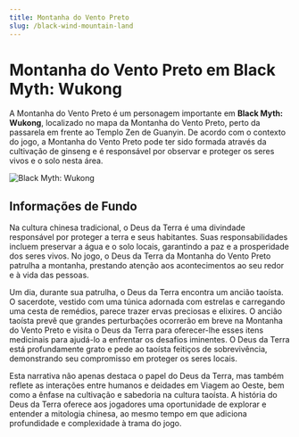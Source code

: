 ```yaml
---
title: Montanha do Vento Preto
slug: /black-wind-mountain-land
---
```


# Montanha do Vento Preto em Black Myth: Wukong

A Montanha do Vento Preto é um personagem importante em **Black Myth: Wukong**, localizado no mapa da Montanha do Vento Preto, perto da passarela em frente ao Templo Zen de Guanyin. De acordo com o contexto do jogo, a Montanha do Vento Preto pode ter sido formada através da cultivação de ginseng e é responsável por observar e proteger os seres vivos e o solo nesta área.

<img src="https://image.informedainews.com/hfstd.jpeg" alt="Black Myth: Wukong"/>

## Informações de Fundo

Na cultura chinesa tradicional, o Deus da Terra é uma divindade responsável por proteger a terra e seus habitantes. Suas responsabilidades incluem preservar a água e o solo locais, garantindo a paz e a prosperidade dos seres vivos. No jogo, o Deus da Terra da Montanha do Vento Preto patrulha a montanha, prestando atenção aos acontecimentos ao seu redor e à vida das pessoas.

Um dia, durante sua patrulha, o Deus da Terra encontra um ancião taoísta. O sacerdote, vestido com uma túnica adornada com estrelas e carregando uma cesta de remédios, parece trazer ervas preciosas e elixires. O ancião taoísta prevê que grandes perturbações ocorrerão em breve na Montanha do Vento Preto e visita o Deus da Terra para oferecer-lhe esses itens medicinais para ajudá-lo a enfrentar os desafios iminentes. O Deus da Terra está profundamente grato e pede ao taoísta feitiços de sobrevivência, demonstrando seu compromisso em proteger os seres locais.

Esta narrativa não apenas destaca o papel do Deus da Terra, mas também reflete as interações entre humanos e deidades em Viagem ao Oeste, bem como a ênfase na cultivação e sabedoria na cultura taoísta. A história do Deus da Terra oferece aos jogadores uma oportunidade de explorar e entender a mitologia chinesa, ao mesmo tempo em que adiciona profundidade e complexidade à trama do jogo.